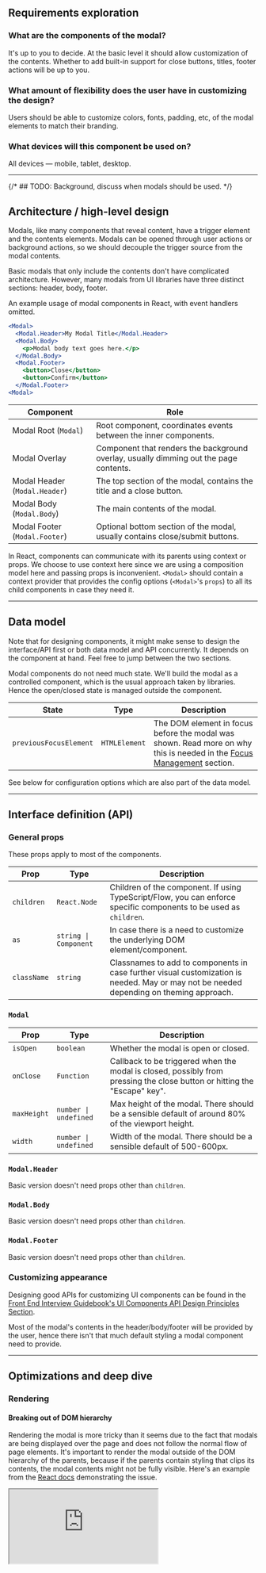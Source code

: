 ## Requirements exploration

### What are the components of the modal?

It's up to you to decide. At the basic level it should allow customization of the contents. Whether to add built-in support for close buttons, titles, footer actions will be up to you.

### What amount of flexibility does the user have in customizing the design?

Users should be able to customize colors, fonts, padding, etc, of the modal elements to match their branding.

### What devices will this component be used on?

All devices — mobile, tablet, desktop.

---

{/* ## TODO: Background, discuss when modals should be used. */}

## Architecture / high-level design

Modals, like many components that reveal content, have a trigger element and the contents elements. Modals can be opened through user actions or background actions, so we should decouple the trigger source from the modal contents.

Basic modals that only include the contents don't have complicated architecture. However, many modals from UI libraries have three distinct sections: header, body, footer.

An example usage of modal components in React, with event handlers omitted.

```jsx
<Modal>
  <Modal.Header>My Modal Title</Modal.Header>
  <Modal.Body>
    <p>Modal body text goes here.</p>
  </Modal.Body>
  <Modal.Footer>
    <button>Close</button>
    <button>Confirm</button>
  </Modal.Footer>
<Modal>
```

| Component | Role |
| --- | --- |
| Modal Root (`Modal`) | Root component, coordinates events between the inner components. |
| Modal Overlay | Component that renders the background overlay, usually dimming out the page contents. |
| Modal Header (`Modal.Header`) | The top section of the modal, contains the title and a close button. |
| Modal Body (`Modal.Body`) | The main contents of the modal. |
| Modal Footer (`Modal.Footer`) | Optional bottom section of the modal, usually contains close/submit buttons. |

In React, components can communicate with its parents using context or props. We choose to use context here since we are using a composition model here and passing props is inconvenient. `<Modal>` should contain a context provider that provides the config options (`<Modal>`'s `props`) to all its child components in case they need it.

---

## Data model

Note that for designing components, it might make sense to design the interface/API first or both data model and API concurrently. It depends on the component at hand. Feel free to jump between the two sections.

Modal components do not need much state. We'll build the modal as a controlled component, which is the usual approach taken by libraries. Hence the open/closed state is managed outside the component.

| State | Type | Description |
| --- | --- | --- |
| `previousFocusElement` | `HTMLElement` | The DOM element in focus before the modal was shown. Read more on why this is needed in the [Focus Management](#focus-management) section. |

See below for configuration options which are also part of the data model.

---

## Interface definition (API)

### General props

These props apply to most of the components.

| Prop | Type | Description |
| --- | --- | --- |
| `children` | `React.Node` | Children of the component. If using TypeScript/Flow, you can enforce specific components to be used as `children`. |
| `as` | `string \| Component` | In case there is a need to customize the underlying DOM element/component. |
| `className` | `string` | Classnames to add to components in case further visual customization is needed. May or may not be needed depending on theming approach. |

### `Modal`

| Prop | Type | Description |
| --- | --- | --- |
| `isOpen` | `boolean` | Whether the modal is open or closed. |
| `onClose` | `Function` | Callback to be triggered when the modal is closed, possibly from pressing the close button or hitting the "Escape" key". |
| `maxHeight` | `number \| undefined` | Max height of the modal. There should be a sensible default of around 80% of the viewport height. |
| `width` | `number \| undefined` | Width of the modal. There should be a sensible default of 500-600px. |

### `Modal.Header`

Basic version doesn't need props other than `children`.

### `Modal.Body`

Basic version doesn't need props other than `children`.

### `Modal.Footer`

Basic version doesn't need props other than `children`.

### Customizing appearance

Designing good APIs for customizing UI components can be found in the [Front End Interview Guidebook's UI Components API Design Principles Section](/front-end-interview-guidebook/user-interface-components-api-design-principles).

Most of the modal's contents in the header/body/footer will be provided by the user, hence there isn't that much default styling a modal component need to provide.

---

## Optimizations and deep dive

### Rendering

#### Breaking out of DOM hierarchy

Rendering the modal is more tricky than it seems due to the fact that modals are being displayed over the page and does not follow the normal flow of page elements. It's important to render the modal outside of the DOM hierarchy of the parents, because if the parents contain styling that clips its contents, the modal contents might not be fully visible. Here's an example from the [React docs](https://beta.reactjs.org/reference/react-dom/createPortal#rendering-a-modal-dialog-with-a-portal) demonstrating the issue.

<iframe
  src="https://codesandbox.io/embed/wnr51p?fontsize=14&hidenavigation=1&theme=dark&module=/App.js,/NoPortalExample.js,/PortalExample.js,/ModalContent.js,/styles.css&view=split"
  style={{
    width: '100%',
    height: 500,
    border: 0,
    borderRadius: 4,
    overflow: 'hidden',
  }}
  title="Modal Clipping Example"
  allow="accelerometer; ambient-light-sensor; camera; encrypted-media; geolocation; gyroscope; hid; microphone; midi; payment; usb; vr; xr-spatial-tracking"
  sandbox="allow-forms allow-modals allow-popups allow-presentation allow-same-origin allow-scripts"
/>

In React, rendering outside the DOM hierarchy of the parent component can be achieved using [React Portals](https://beta.reactjs.org/reference/react-dom/createPortal). Common use cases of portals include tooltips, dropdown menus, popovers.

#### Overlay

To help users focus on the content within the modal, there is usually an overlay/backdrop to dim out the page's contents. To render an element that covers the whole page, we can use the following CSS:

```css
.modal-overlay {
  /* Black color with some opacity. */
  background-color: rgba(0, 0, 0, 0.7);
  position: fixed;
  top: 0;
  left: 0;
  right: 0;
  bottom: 0;
}
```

#### Centered modal

To center the modal contents within the modal overlay, we can add the following styles to the `.modal-overlay`:

```css
.modal-overlay {
  /* Original styles are omitted. */
  display: flex;
  justify-content: center;
  padding: 20px;
}
```

which will work with the following HTML structure.

```html
<div className="modal-overlay">
  <div className="modal-contents">...</div>
</div>
```

If vertical centering of the contents is desired, `align-items: center` can be added to `.modal-overlay`.

Here's a basic example of a modal with an overlay and optional vertical center mode:

<iframe
  src="https://codesandbox.io/embed/t1oldf?fontsize=14&hidenavigation=1&theme=dark&module=/src/App.js,/src/styles.css&view=split"
  style={{
    width: '100%',
    height: 500,
    border: 0,
    borderRadius: 4,
    overflow: 'hidden',
  }}
  title="Modal Example"
  allow="accelerometer; ambient-light-sensor; camera; encrypted-media; geolocation; gyroscope; hid; microphone; midi; payment; usb; vr; xr-spatial-tracking"
  sandbox="allow-forms allow-modals allow-popups allow-presentation allow-same-origin allow-scripts"
/>

#### Maximum height

Since the modal can contain a lot of contents, we can set a default maximum height for the modal such that the excess items will be scrollable within `Modal.Body`. This height can also be customized by specifying the `maxHeight` prop.

#### Scroll lock

When the modal is shown, the modal contents are in focus. To prevent the user from scrolling the background contents, the page should lock page-level scrolling. One way is to add `overflow: hidden` to `<body>`.

#### Rendering in HTML or JavaScript

The modal can either be:

1. Rendered into the HTML like [Bootstrap's Modals](https://getbootstrap.com/docs/5.3/components/modal/). The modal is initially hidden from view via `display: none` / `opacity: 0` / `hidden` attribute, and those styles are toggled when the modal is to be shown.
1. Rendered on the fly via JavaScript after the modal trigger button is activated.

The pros of rendering in the HTML first is better runtime performance due to fewer DOM operations needed to show the modal. The downside is that the HTML can be unnecessarily bloated especially if the modal is never shown at all. Since modal contents usually contain secondary information, they shouldn't contribute towards SEO and doesn't need to be server side-rendered. The benefits of rendering the modal beforehand in HTML are relatively minor.

{/* ### TODO `z-index` */}

### Accessibility (a11y)

#### Mouse interactions

Typically, clicking outside the modal (on the overlay) will close the modal. We have to ensure that clicks within the modal do not close the modal.

```js
function clickListener(event) {
  // No-op if clicked element is a
  // descendant of the modal contents.
  if ($modalContentsElement.contains(event.target)) {
    return;
  }

  closeModal();
}

document.addEventListener('mousedown', clickListener);
document.addEventListener('touchstart', clickListener);
```

Remember to remove the `clickListener`s when the modal is closed.

Here's an example in React:

<iframe
  src="https://codesandbox.io/embed/74fyqc?fontsize=14&hidenavigation=1&theme=dark&module=/src/App.js,/src/styles.css&view=split"
  style={{
    width: '100%',
    height: 500,
    border: 0,
    borderRadius: 4,
    overflow: 'hidden',
  }}
  title="Modal Dismiss On Click Outside"
  allow="accelerometer; ambient-light-sensor; camera; encrypted-media; geolocation; gyroscope; hid; microphone; midi; payment; usb; vr; xr-spatial-tracking"
  sandbox="allow-forms allow-modals allow-popups allow-presentation allow-same-origin allow-scripts"
/>

#### Focus management

The most complicated aspect of implementing a modal is probably focus management. Contents within modals are meant to be treated like a separate document; using the <kbd>Tab</kbd> key cycles through focusable elements within the dialog only and focus can never be on elements outside of the component for as long as the modal is shown. This behavior/phenomenon is known as "focus trapping".

When a modal opens, focus moves to an element inside the modal. Generally, focus is set on the first focusable element, but there are some exceptions as mentioned in [Dialog (Modal) pattern](https://www.w3.org/WAI/ARIA/apg/patterns/dialog-modal/).

When a modal closes, focus returns to the element that opened the modal (unless the element no longer exists, then focus on another reasonable element).

**How to implement focus management for modals:**

1. When the modal is first opened, keep a reference to the element that opened the modal in the modal's state.
1. Focus on an element inside the modal.
1. Add `keydown` listeners for the <kbd>Tab</kbd> key that contains the following logic:
   1. When the <kbd>Tab</kbd> key is pressed, determine if the focus should be shifted to the next or previous tabbable element by checking if the <kbd>Shift</kbd> key is also pressed (via the `shiftKey` value on the `KeyboardEvent`).
   1. Find all tabbable elements within the modal.
   1. From the current focused element, find the next/previous tabbable element.
   1. Focus on that new element.
1. When the modal is closed, hide the modal and move focus to the element that opened the modal.

In practice, focus trapping can be done via [focus-trap](https://focus-trap.github.io/focus-trap/) libraries. If using React, the [`react-focus-lock`](https://github.com/theKashey/react-focus-lock) library which is what [Reach UI's Dialog component](https://reach.tech/dialog) uses.

#### Keyboard interactions

The following is extracted from the [Dialog (Modal) pattern](https://www.w3.org/WAI/ARIA/apg/patterns/dialog-modal/):

| Key | Description |
| --- | --- |
| <kbd>Tab</kbd> | Moves focus to the next tabbable element inside the modal. If focus is on the last tabbable element inside the modal, moves focus to the first tabbable element inside the modal. |
| <kbd>Shift</kbd> + <kbd>Tab</kbd> | Moves focus to the previous tabbable element inside the modal. If focus is on the first tabbable element inside the modal, moves focus to the last tabbable element inside the modal. |
| <kbd>Esc</kbd> | Closes the modal. |

Focus trapping is essential for the required <kbd>Tab</kbd>-ing behavior, otherwise the focus will "leak" out of the modal:

#### WAI-ARIA roles, states, and properties

The following is extracted from the [Dialog (Modal) pattern](https://www.w3.org/WAI/ARIA/apg/patterns/dialog-modal/).

- The element that serves as the modal container has a role of `dialog`.
- All elements required to operate the modal are descendants of the element that has role `dialog`.
- The modal container element has `aria-modal` set to `true`.
- The modal has either:
  - A value set for the `aria-labelledby` property that refers to a visible modal title.
  - A label specified by `aria-label`.
- Optional `aria-describedby` property is set on the element with the `dialog` role to indicate which element or elements in the dialog contain content that describes the primary purpose or message of the dialog. Read the full guidance at [Dialog (Modal) pattern](https://www.w3.org/WAI/ARIA/apg/patterns/dialog-modal/).

#### `<dialog>` element

HTML now has a native `<dialog>` element that can be used in creating modal dialogs as it provides usability and accessibility features that must be replicated if using other elements for a similar purpose.

However, it is still relatively new and browser compatibility is not great. Moreover, behaviors like focus trapping still has to be manually implemented, which makes using a native `<dialog>` element less compelling.

### Animations and transitions

If animation of the modal elements is desired and the transitions of the overlay and the contents need to be independent (e.g. overlay fades in while the contents translates up vertically), the DOM structure will have to be changed and the contents cannot be rendered within the overlay's DOM. A structure similar to like this will be required:

```html
<div>
  <!-- The overlay, rendered as a fixed sibling to the contents. -->
  <div class="modal-overlay" aria-hidden="true"></div>
  <!-- Full screen container to center the panel. -->
  <div class="modal-contents-container">
    <div class="modal-contents">...</div>
  </div>
</div>
```

Here's an example of the entrance animation in React:

<iframe
  src="https://codesandbox.io/embed/imlco8?fontsize=14&hidenavigation=1&theme=dark&module=/src/App.js,/src/styles.css&view=split"
  style={{
    width: '100%',
    height: 500,
    border: 0,
    borderRadius: 4,
    overflow: 'hidden',
  }}
  title="Modal Animations"
  allow="accelerometer; ambient-light-sensor; camera; encrypted-media; geolocation; gyroscope; hid; microphone; midi; payment; usb; vr; xr-spatial-tracking"
  sandbox="allow-forms allow-modals allow-popups allow-presentation allow-same-origin allow-scripts"
/>

Exit transitions are non-trivial to implement properly in React because conditional rendering causes the DOM elements to be removed from the document when they are no longer needed on the page. Here's an example of a modal where the entrance and exit are both animated.

<iframe
  src="https://codesandbox.io/embed/t3wwxr?fontsize=14&hidenavigation=1&theme=dark&module=/src/App.js,/src/styles.css&view=split"
  style={{
    width: '100%',
    height: 500,
    border: 0,
    borderRadius: 4,
    overflow: 'hidden',
  }}
  title="Modal Animations"
  allow="accelerometer; ambient-light-sensor; camera; encrypted-media; geolocation; gyroscope; hid; microphone; midi; payment; usb; vr; xr-spatial-tracking"
  sandbox="allow-forms allow-modals allow-popups allow-presentation allow-same-origin allow-scripts"
/>

### Internationalization (i18n)

Since all user-facing strings are provided by the user, strings can be displayed as-is. However, do note that some strings can be long in certain languages, so overflowing text should either by truncated or wrapped. Text shouldn't overflow out of the modal elements. You usually don't want the modal title/footer to be more than a line long, so truncation is recommended here.

For RTL languages, the modal elements have to be horizontally flipped. To achieve this, the root modal component can take in a `direction` config option/prop and render contents depending on the value.

![Modal Dialog Right-to-left Example](/img/questions/modal-dialog/modal-dialog-rtl.png)

### Stacked modals

It is possible for modal contents to contain triggers that present even more modals, so the following needs to be considered:

- Decide whether there should be an overlay per modal level, which will visually make the backdrop darker the higher the level of stacking.
- Dismissing a modal via the <kbd>Esc</kbd> key or clicking outside the topmost modal's contents should only dismiss the topmost modal and not all the modals.
- Dismissing a lower layer modal should also dismiss all the modals on top of it (or make this behavior customizable).

### Advanced topics

{/* TODO */}

- Tooltips and dropdown menus within a modal.
- Alert dialog role and [ARIA pattern](https://www.w3.org/WAI/ARIA/apg/patterns/alertdialog/).

---

## References

- Themed examples
  - [Modal · Bootstrap v5.3](https://getbootstrap.com/docs/5.3/components/modal)
  - [React Modal component - Material UI](https://mui.com/material-ui/react-modal/)
- Headless examples
  - [Dialog — Radix UI](https://www.radix-ui.com/docs/primitives/components/dialog)
  - [Dialog (Modal) — Reach UI](https://reach.tech/dialog)
  - [Dialog (Modal) - Headless UI](https://headlessui.com/react/dialog)
- Aria Authoring Practices Guide (APG)
  - [Dialog (Modal) Pattern](https://www.w3.org/WAI/ARIA/apg/patterns/dialog-modal/)
  - [Alert and Message Dialogs Pattern](https://www.w3.org/WAI/ARIA/apg/patterns/alertdialog/)
